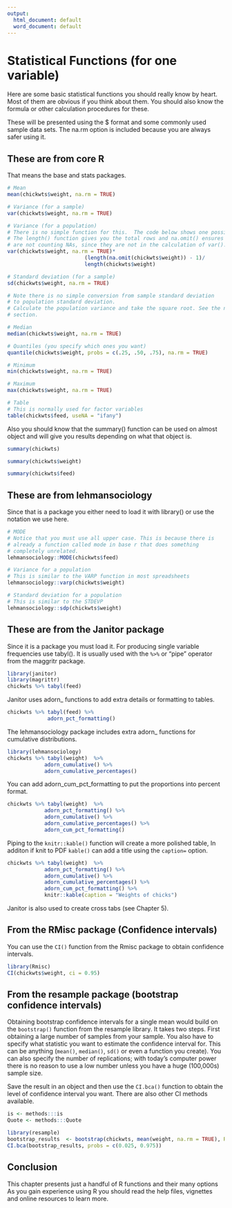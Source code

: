 ```yaml
---
output:
  html_document: default
  word_document: default
---
```

# Statistical Functions (for one variable)

Here are some basic statistical functions you should really know by heart. 
Most of them are obvious if you think about them.
You should also know the formula or other calculation procedures for these.

These will be presented using the $ format and some commonly used sample data sets. The na.rm option is included because 
you are always safer using it.

## These are from core R

That means the base and stats packages.

```r
# Mean
mean(chickwts$weight, na.rm = TRUE)

# Variance (for a sample)
var(chickwts$weight, na.rm = TRUE)

# Variance (for a population)
# There is no simple function for this.  The code below shows one possible way
# The length() function gives you the total rows and na.omit() ensures that you 
# are not counting NAs, since they are not in the calculation of var(). 
var(chickwts$weight, na.rm = TRUE)*  
                         (length(na.omit(chickwts$weight)) - 1)/
                         length(chickwts$weight)

# Standard deviation (for a sample)
sd(chickwts$weight, na.rm = TRUE)

# Note there is no simple conversion from sample standard deviation
# to population standard deviation.
# Calculate the population variance and take the square root. See the next
# section.

# Median
median(chickwts$weight, na.rm = TRUE)

# Quantiles (you specify which ones you want)
quantile(chickwts$weight, probs = c(.25, .50, .75), na.rm = TRUE)

# Minimum
min(chickwts$weight, na.rm = TRUE)

# Maximum 
max(chickwts$weight, na.rm = TRUE)

# Table
# This is normally used for factor variables
table(chickwts$feed, useNA = "ifany")

```
Also you should know that the summary() function can be used on almost object and will give you results depending on what that 
object is.

```r
summary(chickwts)
```

```r
summary(chickwts$weight)
```
```r
summary(chickwts$feed)
```

## These are from lehmansociology

Since that is a package you either need to load it with library() or use the notation we use here.


```r
# MODE
# Notice that you must use all upper case. This is because there is
# already a function called mode in base r that does something 
# completely unrelated.
lehmansociology::MODE(chickwts$feed)

# Variance for a population
# This is similar to the VARP function in most spreadsheets
lehmansociology::varp(chickwts$weight)

# Standard deviation for a population 
# This is similar to the STDEVP
lehmansociology::sdp(chickwts$weight)
```

## These are from the Janitor package

Since it is a package you must load it.
For producing single variable frequencies use tabyl().
It is usually used with the `%>%` or "pipe" operator from the maggritr  package. 

```r
library(janitor)
library(magrittr)
chickwts %>% tabyl(feed)

```

Janitor uses adorn_ functions to add extra details or formatting to tables. 
```r
chickwts %>% tabyl(feed) %>% 
             adorn_pct_formatting()
```

The lehmansociology package includes extra adorn_ functions for cumulative distributions.

```r
library(lehmansociology)
chickwts %>% tabyl(weight)  %>%
            adorn_cumulative() %>%
            adorn_cumulative_percentages() 
```
You can add adorn_cum_pct_formatting to put the proportions into percent format.

```r
chickwts %>% tabyl(weight)  %>%
            adorn_pct_formatting() %>%
            adorn_cumulative() %>%
            adorn_cumulative_percentages() %>%
            adorn_cum_pct_formatting()
```

Piping to the `knitr::kable()` function will create a more polished table, In additon if knit to PDF 
`kable()` can add a title using the `caption=` option.

```r
chickwts %>% tabyl(weight)  %>%
            adorn_pct_formatting() %>%
            adorn_cumulative() %>%
            adorn_cumulative_percentages() %>%
            adorn_cum_pct_formatting() %>%
            knitr::kable(caption = "Weights of chicks")
```


Janitor is also used to create cross tabs (see Chapter 5).

## From the RMisc package (Confidence intervals)

You can use the `CI()` function from the Rmisc package to obtain confidence intervals.

```r
library(Rmisc)
CI(chickwts$weight, ci = 0.95)
```

## From the resample package (bootstrap confidence intervals)

Obtaining bootstrap confidence intervals for a single mean would build on the `bootstrap()` function from the 
resample library.  It takes two steps. First obtaining a large  number of samples from your sample.  You also
have to specify what statistic you want to estimate the confidence interval for. This can be anything
(`mean()`, `median()`, `sd()` or even a function you create).  You can also specify the 
number of replications; with today's computer power there is no reason to use a low number unless you have
a huge (100,000s) sample size.

Save the result in an object and then use the `CI.bca()` function to obtain the level of confidence interval you
want. There are also other CI methods available.
```r
is <- methods:::is
Quote <- methods:::Quote
```


```r
library(resample)
bootstrap_results  <- bootstrap(chickwts, mean(weight, na.rm = TRUE), R = 10000)
CI.bca(bootstrap_results, probs = c(0.025, 0.975))
```




## Conclusion

This chapter presents just a handful of R functions and their many options As you gain experience using
R you should read the help files, vignettes and online resources to learn more.

